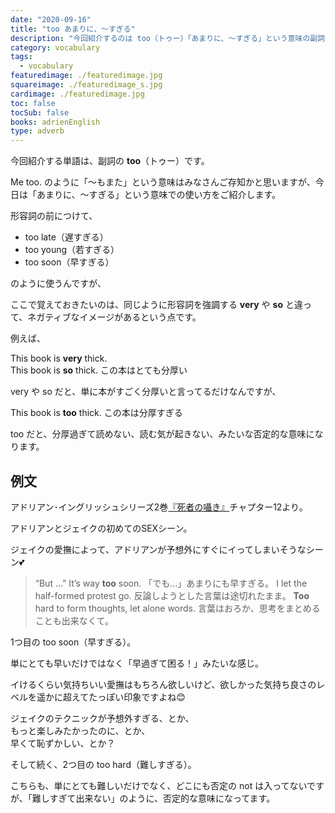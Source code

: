 ```yaml
---
date: "2020-09-16"
title: "too あまりに、～すぎる"
description: "今回紹介するのは too（トゥー）「あまりに、～すぎる」という意味の副詞です。例文は、アドリアン･イングリッシュシリーズ2巻『死者の囁き』より"
category: vocabulary
tags:
  - vocabulary
featuredimage: ./featuredimage.jpg
squareimage: ./featuredimage_s.jpg
cardimage: ./featuredimage.jpg
toc: false
tocSub: false
books: adrienEnglish
type: adverb
---
```



今回紹介する単語は、副詞の __too__（トゥー）です。

Me too. のように「～もまた」という意味はみなさんご存知かと思いますが、今日は「あまりに、～すぎる」という意味での使い方をご紹介します。

形容詞の前につけて、

- too late（遅すぎる）
- too young（若すぎる）
- too soon（早すぎる）

のように使うんですが、

ここで覚えておきたいのは、同じように形容詞を強調する __very__ や __so__ と違って、ネガティブなイメージがあるという点です。

例えば、

<div class="example">
  This book is <strong>very</strong> thick.<br />
  This book is <strong>so</strong> thick.
  <span>この本はとても分厚い</span>
</div>

very や so だと、単に本がすごく分厚いと言ってるだけなんですが、

<div class="example">
  This book is <strong>too</strong> thick.
  <span>この本は分厚すぎる</span>
</div>

too だと、分厚過ぎて読めない、読む気が起きない、みたいな否定的な意味になります。

## 例文

アドリアン･イングリッシュシリーズ2巻[『死者の囁き』](/mm-romance/a-dangerous-thing/)チャプター12より。

アドリアンとジェイクの初めてのSEXシーン。

ジェイクの愛撫によって、アドリアンが予想外にすぐにイってしまいそうなシーン💕

<Blockquote book srcBook="dangerousThing" lang="en" chapter="12">
“But …” It’s way <strong>too</strong> soon.
<span>「でも…」あまりにも早すぎる。</span>
I let the half-formed protest go.
<span>反論しようとした言葉は途切れたまま。</span>
<strong>Too</strong> hard to form thoughts, let alone words.
<span>言葉はおろか、思考をまとめることも出来なくて。</span>
</Blockquote>

1つ目の too soon（早すぎる）。

単にとても早いだけではなく「早過ぎて困る！」みたいな感じ。

イけるくらい気持ちいい愛撫はもちろん欲しいけど、欲しかった気持ち良さのレベルを遥かに超えてたっぽい印象ですよね😊

ジェイクのテクニックが予想外すぎる、とか、  
もっと楽しみたかったのに、とか、  
早くて恥ずかしい、とか？

そして続く、2つ目の too hard（難しすぎる）。

こちらも、単にとても難しいだけでなく、どこにも否定の not は入ってないですが、「難しすぎて出来ない」のように、否定的な意味になってます。

<VocabularyFooter book="dangerousThing" />
